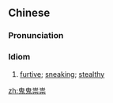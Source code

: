 ==Chinese==
{{zh-forms}}

===Pronunciation===
{{zh-pron
|m=guǐguǐsuìsuì
|c=gwai2 gwai2 seoi6 seoi6
|cat=id
}}

===Idiom===
{{zh-idiom}}

# [[furtive]]; [[sneaking]]; [[stealthy]]

[[zh:鬼鬼祟祟]]